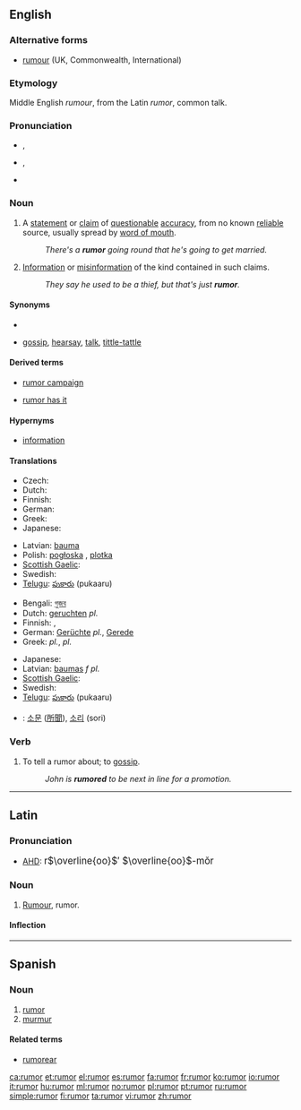==English==

===Alternative forms===
* [[rumour]] (UK, Commonwealth, International)

===Etymology===
Middle English ''rumour'', from the Latin ''rumor'', common talk.

===Pronunciation===
* {{a|UK}} {{IPA|/ˈɹuː.mə/}}, {{SAMPA|/"r\u:m@/}}
* {{a|US}} {{IPA|/ˈɹuː.mɚ/}}, {{SAMPA|/"r\u:m@`/}}
* {{rhymes|uːmə(r)}}

===Noun===
{{en-noun|rumors|-}}

# {{countable}} A [[statement]] or [[claim]] of [[questionable]] [[accuracy]], from no known [[reliable]] source, usually spread by [[word of mouth]].
#: ''There's a '''rumor''' going round that he's going to get married.''
# {{uncountable}} [[information|Information]] or [[misinformation]] of the kind contained in such claims.
#: ''They say he used to be a thief, but that's just '''rumor'''.''

====Synonyms====
* {{sense|piece of information}}
* {{sense|information}} [[gossip]], [[hearsay]], [[talk]], [[tittle-tattle]]

====Derived terms====
{{rel-top|Terms derived from ''rumor'' (noun)}}
* [[rumor campaign]]
{{rel-mid}}
* [[rumor has it]]
{{rel-bottom}}

====Hypernyms====
* [[information]]

====Translations====
{{trans-top|countable: piece of information}}
* Czech: {{t-|cs|zvěst|f}}
* Dutch: {{t+|nl|gerucht|n}}
* Finnish: {{t+|fi|huhu}}
* German: {{t+|de|Gerücht|n}}
* Greek: {{t+|el|φήμη|f|tr=fími}}
* Japanese: {{t+|ja|噂|tr=[[うわさ]], uwasa}}
{{trans-mid}}
* Latvian: [[bauma]] {{f}}
* Polish: [[pogłoska]] {{f}}, [[plotka]] {{f}}
* [[Scottish Gaelic]]: {{t-|gd|fathann|m|xs=Scottish Gaelic}}
* Swedish: {{t+|sv|rykte|n}}
* [[Telugu]]: [[పుకారు]] (pukaaru)
{{trans-bottom}}

{{trans-top|uncountable: information}}
* Bengali: [[গুজব]]
* Dutch: [[geruchten]] ''pl.''
* Finnish: {{t+|fi|huhu}}, {{t+|fi|kuulopuhe}}
* German: [[Gerücht]]e {{n}} ''pl.'', [[Gerede]] {{n}}
* Greek: {{t|el|φήμες|f|tr=fímes}} ''pl.'', {{t|el|διαδόσεις|f|tr=diadóseis}} ''pl.''
{{trans-mid}}
* Japanese: {{t+|ja|噂|tr=[[うわさ]], uwasa}}
* Latvian: [[baumas]] ''f pl.''
* [[Scottish Gaelic]]: {{t-|gd|fathann|m|xs=Scottish Gaelic}}
* Swedish: {{t+|sv|rykte|n}}
* [[Telugu]]: [[పుకారు]] (pukaaru)
{{trans-bottom}}
{{checktrans-top}}
* {{ttbc|Korean}}: [[소문]] ([[所聞]]), [[소리]] (sori)
{{checktrans-bottom}}

===Verb===
{{en-verb}}

# {{transitive|usually|used in the [[passive voice]]}} To tell a rumor about; to [[gossip]].
#: ''John is '''rumored''' to be next in line for a promotion.''

----

==Latin==

===Pronunciation===
* [[AHD]]: <big> r<math>\overline{oo}</math>′ <math>\overline{oo}</math>-mŏr </big>

===Noun===
{{la-noun|rūmor|rumoris|rūmōris|m|third}}

# [[English|Rumour]], rumor.

====Inflection====
{{la-decl-3rd|rumor|rūmor|rumor|rūmōr}}

----

==Spanish==

===Noun===
{{es-noun-m|pl=rumores}}

# [[#English|rumor]]
# [[murmur]]

====Related terms====
* [[rumorear]]

[[ca:rumor]]
[[et:rumor]]
[[el:rumor]]
[[es:rumor]]
[[fa:rumor]]
[[fr:rumor]]
[[ko:rumor]]
[[io:rumor]]
[[it:rumor]]
[[hu:rumor]]
[[ml:rumor]]
[[no:rumor]]
[[pl:rumor]]
[[pt:rumor]]
[[ru:rumor]]
[[simple:rumor]]
[[fi:rumor]]
[[ta:rumor]]
[[vi:rumor]]
[[zh:rumor]]